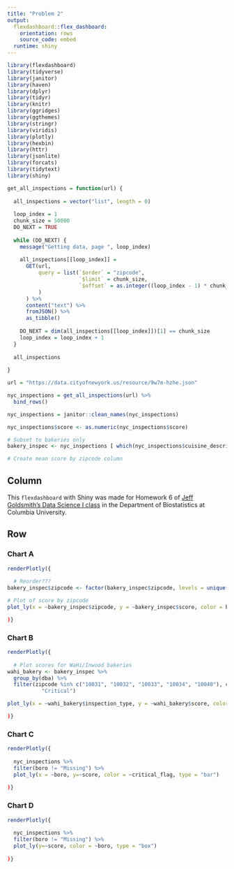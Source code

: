 ```yaml
---
title: "Problem 2"
output: 
  flexdashboard::flex_dashboard:
    orientation: rows
    source_code: embed
  runtime: shiny
---
```


```r
library(flexdashboard)
library(tidyverse)
library(janitor)
library(haven)
library(dplyr)
library(tidyr)
library(knitr)
library(ggridges)
library(ggthemes)
library(stringr)
library(viridis)
library(plotly)
library(hexbin)
library(httr)
library(jsonlite)
library(forcats)
library(tidytext)
library(shiny)
```

```r
get_all_inspections = function(url) {
  
  all_inspections = vector("list", length = 0)
  
  loop_index = 1
  chunk_size = 50000
  DO_NEXT = TRUE
  
  while (DO_NEXT) {
    message("Getting data, page ", loop_index)
    
    all_inspections[[loop_index]] = 
      GET(url,
          query = list(`$order` = "zipcode",
                       `$limit` = chunk_size,
                       `$offset` = as.integer((loop_index - 1) * chunk_size)
          )
      ) %>%
      content("text") %>%
      fromJSON() %>%
      as_tibble()
    
    DO_NEXT = dim(all_inspections[[loop_index]])[1] == chunk_size
    loop_index = loop_index + 1
  }
  
  all_inspections
  
}

url = "https://data.cityofnewyork.us/resource/9w7m-hzhe.json"

nyc_inspections = get_all_inspections(url) %>%
  bind_rows()

nyc_inspections = janitor::clean_names(nyc_inspections)

nyc_inspections$score <- as.numeric(nyc_inspections$score)

# Subset to bakeries only
bakery_inspec <- nyc_inspections [ which(nyc_inspections$cuisine_description == 'Bakery'), ] %>% select(-grade_date, -inspection_date, -phone, -record_date)

# Create mean score by zipcode column

```


Column {.sidebar}
-----------------------------------------------------------------------
This `flexdashboard` with Shiny was made for Homework 6 of [Jeff Goldsmith's Data Science I class](http://jeffgoldsmith.com/DSI/homework_6.html) in the Department of Biostatistics at Columbia University. 


Row {.tabset .tabset-fade } 
-----------------------------------------------------------------------

### Chart A

```r
renderPlotly({ 
  
  # Reorder???
bakery_inspec$zipcode <- factor(bakery_inspec$zipcode, levels = unique(bakery_inspec$zipcode)[order(bakery_inspec$score, decreasing = FALSE)])

# Plot of score by zipcode
plot_ly(x = ~bakery_inspec$zipcode, y = ~bakery_inspec$score, color = bakery_inspec$zipcode, type = "bar")

)}
```


### Chart B

```r
renderPlotly({
  
  # Plot scores for WaHi/Inwood bakeries
wahi_bakery <- bakery_inspec %>%
  group_by(dba) %>%
  filter(zipcode %in% c("10031", "10032", "10033", "10034", "10040"), critical_flag == 
           "Critical")

plot_ly(x = ~wahi_bakery$inspection_type, y = ~wahi_bakery$score, color = ~wahi_bakery$inspection_type, type = "bar")

)}
```

### Chart C

```r
renderPlotly({
  
  nyc_inspections %>%
  filter(boro != "Missing") %>% 
  plot_ly(x = ~boro, y=~score, color = ~critical_flag, type = "bar")
  
)}
```


### Chart D

```r
renderPlotly({
  
  nyc_inspections %>%
  filter(boro != "Missing") %>%
  plot_ly(y=~score, color = ~boro, type = "box")
  
)}
```

